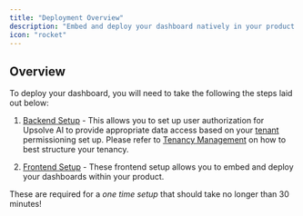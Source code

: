 ```yaml
---
title: "Deployment Overview"
description: "Embed and deploy your dashboard natively in your product for your end-users"
icon: "rocket"
---
```


## Overview

To deploy your dashboard, you will need to take the following the steps laid out below:

1. [Backend Setup](/deploy-dashboards/backend-setup) - This allows you to set up user authorization for Upsolve AI to provide appropriate data access based on your [tenant](/data-permissioning/overview#tenants) permissioning set up.
Please refer to [Tenancy Management](/data-permissioning/tenancy-management) on how to best structure your tenancy.

2. [Frontend Setup](/deploy-dashboards/frontend-setup) - These frontend setup allows you to embed and deploy your dashboards within your product.

These are required for a _one time setup_ that should take no longer than 30 minutes!